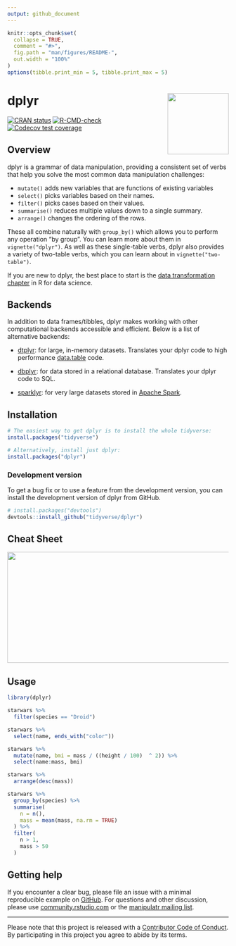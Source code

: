 ```yaml
---
output: github_document
---
```


<!-- README.md is generated from README.Rmd. Please edit that file -->

```r
knitr::opts_chunk$set(
  collapse = TRUE,
  comment = "#>",
  fig.path = "man/figures/README-",
  out.width = "100%"
)
options(tibble.print_min = 5, tibble.print_max = 5)
```

# dplyr <a href='https://dplyr.tidyverse.org'><img src='man/figures/logo.png' align="right" height="139" /></a>

<!-- badges: start -->
[![CRAN status](https://www.r-pkg.org/badges/version/dplyr)](https://cran.r-project.org/package=dplyr)
[![R-CMD-check](https://github.com/DavisVaughan/dplyr/actions/workflows/R-CMD-check.yaml/badge.svg)](https://github.com/DavisVaughan/dplyr/actions/workflows/R-CMD-check.yaml)
[![Codecov test coverage](https://codecov.io/gh/tidyverse/dplyr/branch/main/graph/badge.svg)](https://app.codecov.io/gh/tidyverse/dplyr?branch=main)
<!-- badges: end -->

## Overview

dplyr is a grammar of data manipulation, providing a consistent set of verbs that help you solve the most common data manipulation challenges:

* `mutate()` adds new variables that are functions of existing variables
* `select()` picks variables based on their names.
* `filter()` picks cases based on their values.
* `summarise()` reduces multiple values down to a single summary.
* `arrange()` changes the ordering of the rows.

These all combine naturally with `group_by()` which allows you to perform any operation "by group". You can learn more about them in `vignette("dplyr")`. As well as these single-table verbs, dplyr also provides a variety of two-table verbs, which you can learn about in `vignette("two-table")`.

If you are new to dplyr, the best place to start is the [data transformation chapter](https://r4ds.had.co.nz/transform.html) in R for data science.

## Backends

In addition to data frames/tibbles, dplyr makes working with other computational backends accessible and efficient. Below is a list of alternative backends:

- [dtplyr](https://dtplyr.tidyverse.org/): for large, in-memory datasets. 
  Translates your dplyr code to high performance 
  [data.table](https://rdatatable.gitlab.io/data.table/) code.

- [dbplyr](https://dbplyr.tidyverse.org/): for data stored in a relational 
  database. Translates your dplyr code to SQL.

- [sparklyr](https://spark.rstudio.com): for very large datasets stored in 
  [Apache Spark](https://spark.apache.org).

## Installation

```r
# The easiest way to get dplyr is to install the whole tidyverse:
install.packages("tidyverse")

# Alternatively, install just dplyr:
install.packages("dplyr")
```

### Development version

To get a bug fix or to use a feature from the development version, you can install 
the development version of dplyr from GitHub.

```r
# install.packages("devtools")
devtools::install_github("tidyverse/dplyr")
```

## Cheat Sheet

<a href="https://github.com/rstudio/cheatsheets/blob/main/data-transformation.pdf"><img src="https://raw.githubusercontent.com/rstudio/cheatsheets/main/pngs/thumbnails/data-transformation-cheatsheet-thumbs.png" width="630" height="252"/></a>  

## Usage

```r
library(dplyr)

starwars %>% 
  filter(species == "Droid")

starwars %>% 
  select(name, ends_with("color"))

starwars %>% 
  mutate(name, bmi = mass / ((height / 100)  ^ 2)) %>%
  select(name:mass, bmi)

starwars %>% 
  arrange(desc(mass))

starwars %>%
  group_by(species) %>%
  summarise(
    n = n(),
    mass = mean(mass, na.rm = TRUE)
  ) %>%
  filter(
    n > 1,
    mass > 50
  )
```

## Getting help

If you encounter a clear bug, please file an issue with a minimal reproducible example on [GitHub](https://github.com/tidyverse/dplyr/issues). For questions and other discussion, please use [community.rstudio.com](https://community.rstudio.com/) or the [manipulatr mailing list](https://groups.google.com/d/forum/manipulatr).

---
Please note that this project is released with a [Contributor Code of Conduct](https://dplyr.tidyverse.org/CODE_OF_CONDUCT).
By participating in this project you agree to abide by its terms.
